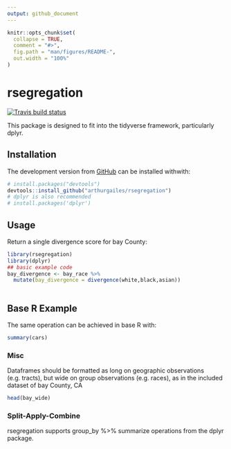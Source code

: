 ```yaml
---
output: github_document
---
```


<!-- README.md is generated from README.Rmd. Please edit that file -->

```r
knitr::opts_chunk$set(
  collapse = TRUE,
  comment = "#>",
  fig.path = "man/figures/README-",
  out.width = "100%"
)
```

# rsegregation

<!-- badges: start -->
[![Travis build status](https://travis-ci.org/arthurgailes/rsegregation.svg?branch=master)](https://travis-ci.org/arthurgailes/rsegregation)
<!-- badges: end -->

This package is designed to fit into the tidyverse framework, particularly dplyr.

## Installation
<!--
You can install the released version of rsegregation from [CRAN](https://CRAN.R-project.org) with:

``` r
install.packages("rsegregation")
```
-->
The development version from [GitHub](https://github.com/) can be installed withwith:

``` r
# install.packages("devtools")
devtools::install_github("arthurgailes/rsegregation")
# dplyr is also recommended
# install.packages('dplyr')
```

## Usage

Return a single divergence score for bay County:

```r
library(rsegregation)
library(dplyr)
## basic example code
bay_divergence <- bay_race %>% 
  mutate(bay_divergence = divergence(white,black,asian))
  
```

## Base R Example

The same operation can be achieved in base R with:

```r
summary(cars)
```

### Misc

Dataframes should be formatted as long on geographic observations (e.g. tracts), but wide on group observations (e.g. races), as in the included dataset of bay County, CA

```r
head(bay_wide)
```

### Split-Apply-Combine

rsegregation supports group_by %>% summarize operations from the dplyr package.
```r

```

